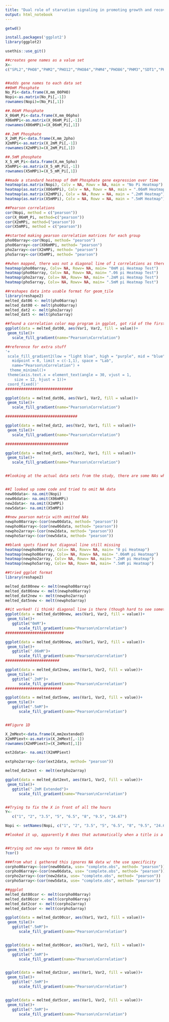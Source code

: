 ---
title: "Dual role of starvation signaling in promoting growth and recovery Data"
output: html_notebook
---
```{r}

getwd()

install.packages('ggplot2')
library(ggplot2)

usethis::use_git()

##creates gene names as a value set
X<-
c("SPL2","PHO8","PHM2","PHO12","PHO84","PHM4","PHO86","PHM3","SDT1","PHO81","ISC10","SNA3","YNL208W","PHM4","YLR346C", "PHO11","VIP1","PHO5","MAF1","PCA1","DUR3","PHM6","ATG19","PHM8","ICY1","PLC1","HPF1","GDE1","YBR287W","ATG22","KCS1","PHO89","DDP1")


##adds gene names to each data set
##0mM Phosphate
No_Pi<-data.frame(X,mm_00PHO)  
Nopi<-as.matrix(No_Pi[,-1])
rownames(Nopi)=(No_Pi[,1])

##.06mM Phosphate
X_06mM_Pi<-data.frame(X,mm_06pho)
X06mMPi<-as.matrix(X_06mM_Pi[,-1])
rownames(X06mMPi)=(X_06mM_Pi[,1])

##.2mM Phosphate
X_2mM_Pi<-data.frame(X,mm_2pho)
X2mMPi<-as.matrix(X_2mM_Pi[,-1])
rownames(X2mMPi)=(X_2mM_Pi[,1])

##.5mM phosphate
X_5_mM_Pi<-data.frame(X,mm_5pho)
X5mMPi<-as.matrix(X_5_mM_Pi[,-1])
rownames(X5mMPi)=(X_5_mM_Pi[,1])

##made a standard heatmap of 0mM Phosphate gene expression over time
heatmap(as.matrix(Nopi), Colv = NA, Rowv = NA, main = "No Pi Heatmap")
heatmap(as.matrix(X06mMPi), Colv = NA, Rowv = NA, main = ".06mM Heatmap")
heatmap(as.matrix(X2mMPi), Colv = NA, Rowv = NA, main = ".2mM Heatmap")
heatmap(as.matrix(X5mMPi), Colv = NA, Rowv = NA, main = ".5mM Heatmap")

##Pearson correlations
cor(Nopi, method = c("pearson"))
cor(X_06mM_Pi, method=c("pearson"))
cor(X2mMPi, method=("pearson"))
cor(X5mMPi, method = c("pearson"))

##started making pearson correlation matrices for each group
pho00array<-cor(Nopi, method= "pearson")
pho06array<-cor(X06mMPi, method= "pearson")
pho2array<-cor(X2mMPi, method= "pearson")
pho5array<-cor(X5mMPi, method= "pearson")

##when mapped, there was not a diagonal line of 1 correlations as there should have been, and missing data points
heatmap(pho00array, Colv= NA, Rowv= NA, main= "0mM pi Heatmap Test")
heatmap(pho06array, Colv= NA, Rowv= NA, main= ".06 pi Heatmap Test")
heatmap(pho2array, Colv= NA, Rowv= NA, main= ".2mM pi Heatmap Test")
heatmap(pho5array, Colv= NA, Rowv= NA, main= ".5mM pi Heatmap Test")

##reshapes data into usable format for geom_tile
library(reshape2)
melted_dat06 <- melt(pho06array)
melted_dat00 <- melt(pho00array)
melted_dat2 <- melt(pho2array)
melted_dat5 <- melt(pho5array)

##found a correlation color map program in ggplot, got rid of the first problem, but there is still missing data points
ggplot(data = melted_dat00, aes(Var1, Var2, fill = value))+
 geom_tile()+
   scale_fill_gradient(name="Pearson\nCorrelation")

##reference for extra stuff
'+
 scale_fill_gradient2(low = "light blue", high = "purple", mid = "blue", 
   midpoint = 0, limit = c(-1,1), space = "Lab", 
   name="Pearson\nCorrelation") +
  theme_minimal()+ 
 theme(axis.text.x = element_text(angle = 30, vjust = 1, 
    size = 12, hjust = 1))+
 coord_fixed()'
##############################

ggplot(data = melted_dat06, aes(Var1, Var2, fill = value))+
 geom_tile()+
   scale_fill_gradient(name="Pearson\nCorrelation")

################################

ggplot(data = melted_dat2, aes(Var2, Var1, fill = value))+
 geom_tile()+
   scale_fill_gradient(name="Pearson\nCorrelation")

############################

ggplot(data = melted_dat5, aes(Var2, Var1, fill = value))+
 geom_tile()+
   scale_fill_gradient(name="Pearson\nCorrelation")


##looking at the actual data sets from the study, there are some NAs which are probably the problem- can't take the pearson correlation of missing data. If we change the NAs to an actual number the heatmap is fine, but that wouldn't work in the long run. Have not figured out a way to remove the NAs yet


##I looked up some code and tried to omit NA data
new00data<- na.omit(Nopi)
new06data<- na.omit(X06mMPi)
new2data<- na.omit(X2mMPi)
new5data<- na.omit(X5mMPi)

##new pearson matrix with omitted NAs
newpho00array<-(cor(new00data, method= "pearson"))
newpho06array<-(cor(new06data, method= "pearson"))
newpho2array<-(cor(new2data, method= "pearson"))
newpho5array<-(cor(new5data, method= "pearson"))

##blank spots fixed but diagonal line still missing
heatmap(newpho00array, Colv= NA, Rowv= NA, main= "0 pi Heatmap")
heatmap(newpho06array, Colv= NA, Rowv= NA, main= ".06mM pi Heatmap")
heatmap(newpho2array, Colv= NA, Rowv= NA, main= ".2mM pi Heatmap")
heatmap(newpho5array, Colv= NA, Rowv= NA, main= ".5mM pi Heatmap")

##tried ggplot format
library(reshape2)

melted_dat00new <- melt(newpho00array)
melted_dat06new <- melt(newpho06array)
melted_dat2new <- melt(newpho2array)
melted_dat5new <- melt(newpho5array)

##it worked! (i think) diagonal line is there (though hard to see sometimes because of color scheme) and no missing data points
ggplot(data = melted_dat00new, aes(Var1, Var2, fill = value))+
 geom_tile()+
   ggtitle("0mM")+
      scale_fill_gradient(name="Pearson\nCorrelation")
##########################

ggplot(data = melted_dat06new, aes(Var1, Var2, fill = value))+
 geom_tile()+
   ggtitle(".06mM")+
      scale_fill_gradient(name="Pearson\nCorrelation")
########################

ggplot(data = melted_dat2new, aes(Var1, Var2, fill = value))+
 geom_tile()+
   ggtitle(".2mM")+
      scale_fill_gradient(name="Pearson\nCorrelation")
#########################

ggplot(data = melted_dat5new, aes(Var1, Var2, fill = value))+
 geom_tile()+
   ggtitle(".5mM")+
      scale_fill_gradient(name="Pearson\nCorrelation")


##Figure 1D

X_2mMext<-data.frame(X,mm2extended)
X2mMPiext<-as.matrix(X_2mMext[,-1])
rownames(X2mMPiext)=(X_2mMext[,1])

ext2data<- na.omit(X2mMPiext)

extpho2array<-(cor(ext2data, method= "pearson"))

melted_dat2ext <- melt(extpho2array)

ggplot(data = melted_dat2ext, aes(Var1, Var2, fill = value))+
 geom_tile()+
   ggtitle(".2mM Extended")+
      scale_fill_gradient(name="Pearson\nCorrelation")


##Trying to fix the X in front of all the hours
Y<-
   c("1", "2", "3.5", "5", "6.5", "8", "9.5", "24.67")

Nopi <- setNames(Nopi, c("1", "2", "3.5", "5", "6.5", "8", "9.5", "24.67"))

##looked it up, apparently R does that automatically when a title is a number, can only fix this by adding a character in front


##trying out new ways to remove NA data
?cor()

###from what i gathered this ignores NA data w/ the use specificity
corpho00array<-(cor(new00data, use= "complete.obs", method= "pearson"))
corpho06array<-(cor(new06data, use= "complete.obs", method= "pearson"))
corpho2array<-(cor(new2data, use= "complete.obs", method= "pearson"))
corpho5array<-(cor(new5data, use= "complete.obs", method= "pearson"))

##ggplot
melted_dat00cor <- melt(corpho00array)
melted_dat06cor <- melt(corpho06array)
melted_dat2cor <- melt(corpho2array)
melted_dat5cor <- melt(corpho5array)

ggplot(data = melted_dat00cor, aes(Var1, Var2, fill = value))+
 geom_tile()+
   ggtitle(".5mM")+
      scale_fill_gradient(name="Pearson\nCorrelation")


ggplot(data = melted_dat06cor, aes(Var1, Var2, fill = value))+
 geom_tile()+
   ggtitle(".5mM")+
      scale_fill_gradient(name="Pearson\nCorrelation")


ggplot(data = melted_dat2cor, aes(Var1, Var2, fill = value))+
 geom_tile()+
   ggtitle(".5mM")+
      scale_fill_gradient(name="Pearson\nCorrelation")


ggplot(data = melted_dat5cor, aes(Var1, Var2, fill = value))+
 geom_tile()+
   ggtitle(".5mM")+
      scale_fill_gradient(name="Pearson\nCorrelation")
```

